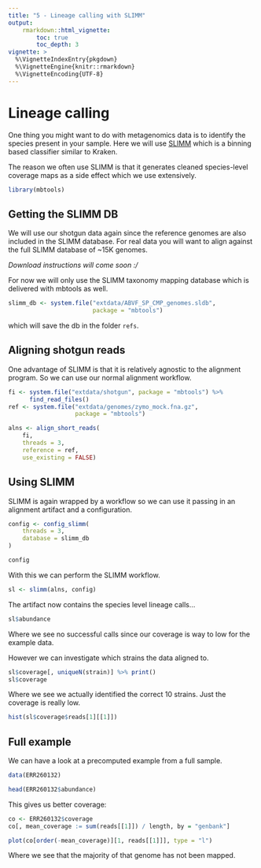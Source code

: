 ```yaml
---
title: "5 - Lineage calling with SLIMM"
output:
    rmarkdown::html_vignette:
        toc: true
        toc_depth: 3
vignette: >
  %\VignetteIndexEntry{pkgdown}
  %\VignetteEngine{knitr::rmarkdown}
  %\VignetteEncoding{UTF-8}
---
```


# Lineage calling

One thing you might want to do with metagenomics data is to identify the species
present in your sample. Here we will use [SLIMM](https://github.com/seqan/slimm)
which is a binning based classifier similar to Kraken.

The reason we often use SLIMM is that it generates cleaned species-level coverage
maps as a side effect which we use extensively.

```r
library(mbtools)
```

## Getting the SLIMM DB

We will use our shotgun data again since the reference genomes are also included
in the SLIMM database. For real data you will want to align against the full
SLIMM database of ~15K genomes.

*Download instructions will come soon :/*

For now we will only use the SLIMM taxonomy mapping database which is delivered with
mbtools as well.

```r
slimm_db <- system.file("extdata/ABVF_SP_CMP_genomes.sldb",
                        package = "mbtools")
```

which will save the db in the folder `refs`.

## Aligning shotgun reads

One advantage of SLIMM is that it is relatively agnostic to the alignment program. So
we can use our normal alignment workflow.

```r
fi <- system.file("extdata/shotgun", package = "mbtools") %>%
      find_read_files()
ref <- system.file("extdata/genomes/zymo_mock.fna.gz",
                   package = "mbtools")

alns <- align_short_reads(
    fi,
    threads = 3,
    reference = ref,
    use_existing = FALSE)
```

## Using SLIMM

SLIMM is again wrapped by a workflow so we can use it passing in an alignment
artifact and a configuration.

```r
config <- config_slimm(
    threads = 3,
    database = slimm_db
)

config
```

With this we can perform the SLIMM workflow.

```r
sl <- slimm(alns, config)
```

The artifact now contains the species level lineage calls...

```r
sl$abundance
```

Where we see no successful calls since our coverage is way to low for the example data.

However we can investigate which strains the data aligned to.

```r
sl$coverage[, uniqueN(strain)] %>% print()
sl$coverage
```

Where we see we actually identified the correct 10 strains. Just the coverage
is really low.

```r
hist(sl$coverage$reads[1][[1]])
```

## Full example

We can have a look at a precomputed example from a full sample.

```r
data(ERR260132)

head(ERR260132$abundance)
```

This gives us better coverage:

```r
co <- ERR260132$coverage
co[, mean_coverage := sum(reads[[1]]) / length, by = "genbank"]

plot(co[order(-mean_coverage)][1, reads[[1]]], type = "l")
```

Where we see that the majority of that genome has not been mapped.
